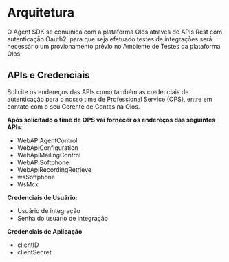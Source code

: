 # Arquitetura

O Agent SDK se comunica com a plataforma Olos através de APIs Rest com autenticação Oauth2, para que seja efetuado testes de integrações
será necessário um provionamento prévio no Ambiente de Testes da plataforma Olos.

## APIs e Credenciais

Solicite os endereços das APIs como também as credenciais de autenticação para o nosso time de Professional Service (OPS),
entre em contato com o seu Gerente de Contas na Olos.

**Após solicitado o time de OPS vai fornecer os endereços das seguintes APIs:**

- WebAPIAgentControl
- WebApiConfiguration
- WebApiMailingControl
- WebAPISoftphone
- WebApiRecordingRetrieve
- wsSoftphone
- WsMcx

**Credenciais de Usuário:**

- Usuário de integração
- Senha do usuário de integração

**Credenciais de Aplicação**

- clientID
- clientSecret
